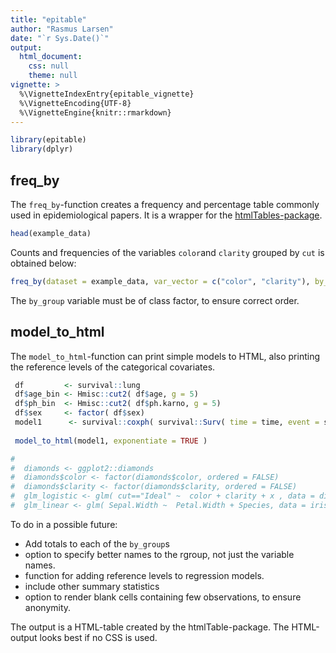 ```yaml
---
title: "epitable"
author: "Rasmus Larsen"
date: "`r Sys.Date()`"
output:
  html_document:
    css: null
    theme: null
vignette: >
  %\VignetteIndexEntry{epitable_vignette}
  %\VignetteEncoding{UTF-8}
  %\VignetteEngine{knitr::rmarkdown}
---
```

```r
library(epitable)
library(dplyr)
```

## freq_by
The `freq_by`-function creates a frequency and percentage table commonly used in
epidemiological papers. It is a wrapper for the [htmlTables-package](https://cran.r-project.org/package=htmlTable).

```r
head(example_data)
```

Counts and frequencies of the variables `color`and `clarity` grouped by `cut` is obtained below:
```r
freq_by(dataset = example_data, var_vector = c("color", "clarity"), by_group = "cut" )
```

The `by_group` variable must be of class factor, to ensure correct order.  

## model_to_html

The `model_to_html`-function can print simple models to HTML, also printing the reference levels of the categorical covariates.

```r
 df         <- survival::lung
 df$age_bin <- Hmisc::cut2( df$age, g = 5)
 df$ph_bin  <- Hmisc::cut2( df$ph.karno, g = 5)
 df$sex     <- factor( df$sex)
 model1      <- survival::coxph( survival::Surv( time = time, event = status==1) ~ age_bin + factor(sex) + ph_bin + wt.loss, data = df )
 
 model_to_html(model1, exponentiate = TRUE )
```




```r
# 
#  diamonds <- ggplot2::diamonds
#  diamonds$color <- factor(diamonds$color, ordered = FALSE)
#  diamonds$clarity <- factor(diamonds$clarity, ordered = FALSE)
#  glm_logistic <- glm( cut=="Ideal" ~  color + clarity + x , data = diamonds, family = "binomial")
#  glm_linear <- glm( Sepal.Width ~  Petal.Width + Species, data = iris)

```










To do in a possible future:

* Add totals to each of the `by_group`s
* option to specify better names to the rgroup, not just the variable names.
* function for adding reference levels to regression models.
* include other summary statistics
* option to render blank cells containing few observations, to ensure anonymity.

The output is a HTML-table created by the htmlTable-package. The HTML-output 
looks best if no CSS is used.







